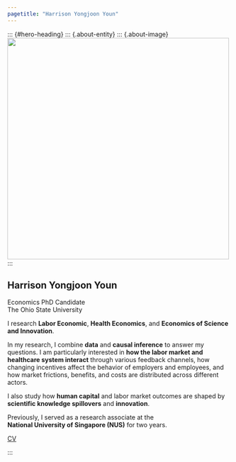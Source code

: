 ```yaml
---
pagetitle: "Harrison Yongjoon Youn"
---
```


::: {#hero-heading}
::: {.about-entity}
::: {.about-image}
![](assets/avatar.png){width="500px" fig-alt="Portrait of Harrison Youn"}
:::

::: {.about-contents}
# Harrison Yongjoon Youn {.custom-name}

::: {.custom-subtitle}
Economics PhD Candidate<br>
The Ohio State University
:::

<div class="contact-simple">
I research **Labor Economic**, **Health Economics**, and **Economics of Science and Innovation**. 

In my research, I combine **data** and **causal inference** to answer my questions. I am particularly interested in **how the labor market and healthcare system interact** through various feedback channels, how changing incentives affect the behavior of employers and employees, and how market frictions, benefits, and costs are distributed across different actors. 

I also study how **human capital** and labor market outcomes are shaped by **scientific knowledge spillovers** and **innovation**.

Previously, I served as a research associate at the <br>**National University of Singapore (NUS)** for two years.
</div>

<a href="assets/CV.pdf" class="cv-button" target="_blank"> CV</a> 

::: {.about-links}
<a href="https://scholar.google.com/citations?hl=en&user=GyMw0H0AAAAJ" aria-label="Google Scholar"><i class="bi bi-mortarboard-fill"></i></a>
<a href="https://github.com/harrisonyoun" aria-label="GitHub"><i class="bi bi-github"></i></a>
<a href="https://www.linkedin.com/in/harrison-youn/" aria-label="LinkedIn"><i class="bi bi-linkedin"></i></a>
<a href="mailto:youn.62@osu.edu" aria-label="Email"><i class="bi bi-envelope-fill"></i></a>
<a href="https://x.com/YongjoonYoun" aria-label="X"><i class="bi bi-twitter-x"></i></a> 
:::

:::
:::
</div>